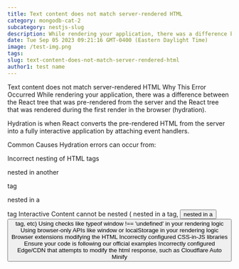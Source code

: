 ```yaml
---
title: Text content does not match server-rendered HTML
category: mongodb-cat-2
subcategory: nestjs-slug
description: While rendering your application, there was a difference between the React tree that was pre-rendered from the server and the React tree that was rendered during the first render in the browser (hydration).--Hydration is when React converts the pre-rendered HTML from the server into a fully interactive application by attaching event handlers.
date: Tue Sep 05 2023 09:21:16 GMT-0400 (Eastern Daylight Time)
image: /test-img.png
tags: 
slug: text-content-does-not-match-server-rendered-html
author1: test name
---
```

Text content does not match server-rendered HTML
Why This Error Occurred
While rendering your application, there was a difference between the React tree that was pre-rendered from the server and the React tree that was rendered during the first render in the browser (hydration).

Hydration is when React converts the pre-rendered HTML from the server into a fully interactive application by attaching event handlers.

Common Causes
Hydration errors can occur from:

Incorrect nesting of HTML tags
<p> nested in another <p> tag
<div> nested in a <p> tag
Interactive Content cannot be nested (<a> nested in a <a> tag, <button> nested in a <button> tag, etc)
Using checks like typeof window !== 'undefined' in your rendering logic
Using browser-only APIs like window or localStorage in your rendering logic
Browser extensions modifying the HTML
Incorrectly configured CSS-in-JS libraries
Ensure your code is following our official examples
Incorrectly configured Edge/CDN that attempts to modify the html response, such as Cloudflare Auto Minify
